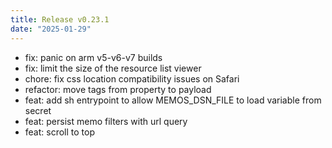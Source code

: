```yaml
---
title: Release v0.23.1
date: "2025-01-29"
---
```


- fix: panic on arm v5-v6-v7 builds
- fix: limit the size of the resource list viewer
- chore: fix css location compatibility issues on Safari
- refactor: move tags from property to payload
- feat: add sh entrypoint to allow MEMOS_DSN_FILE to load variable from secret
- feat: persist memo filters with url query
- feat: scroll to top
